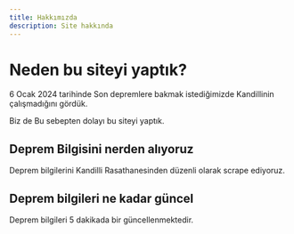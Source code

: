 ```yaml
---
title: Hakkımızda
description: Site hakkında
---
```


# Neden bu siteyi yaptık?

6 Ocak 2024 tarihinde Son depremlere bakmak istediğimizde Kandillinin çalışmadığını gördük.

Biz de Bu sebepten dolayı bu siteyi yaptık.
## Deprem Bilgisini nerden alıyoruz

Deprem bilgilerini Kandilli Rasathanesinden düzenli olarak scrape ediyoruz.

## Deprem bilgileri ne kadar güncel

Deprem bilgileri 5 dakikada bir güncellenmektedir.